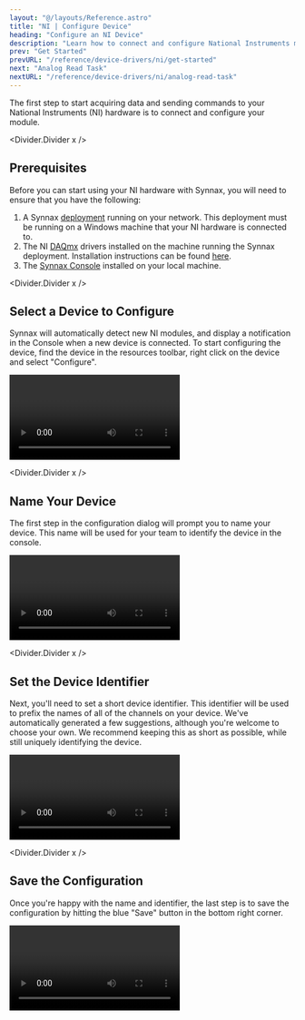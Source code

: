 ```yaml
---
layout: "@/layouts/Reference.astro"
title: "NI | Configure Device"
heading: "Configure an NI Device"
description: "Learn how to connect and configure National Instruments modules."
prev: "Get Started"
prevURL: "/reference/device-drivers/ni/get-started"
next: "Analog Read Task"
nextURL: "/reference/device-drivers/ni/analog-read-task"
---
```



The first step to start acquiring data and sending commands to your National Instruments
(NI) hardware is to connect and configure your module.

<Divider.Divider x />

## Prerequisites

Before you can start using your NI hardware with Synnax, you will need to ensure that
you have the following:

1. A Synnax [deployment](/reference/core/quick-start) running on your network. This
   deployment must be running on a Windows machine that your NI hardware is connected
   to.
2. The NI
   [DAQmx](https://www.ni.com/en/support/documentation/supplemental/06/getting-started-with-ni-daqmx--main-page.html)
   drivers installed on the machine running the Synnax deployment. Installation
   instructions can be found
   [here](https://www.ni.com/en/support/downloads/drivers/download.ni-daq-mx.html#532710).
3. The [Synnax Console](/reference/console/get-started) installed on your local machine.

<Divider.Divider x />

## <StepText level="h2" step={1}>Select a Device to Configure</StepText>

Synnax will automatically detect new NI modules, and display a notification in the
Console when a new device is connected. To start configuring the device, find the device
in the resources toolbar, right click on the device and select "Configure".

<Video
  client:only="react"
  id="device-drivers/ni/configure-device/device-configure-from-resources"
/>

<Divider.Divider x />

## <StepText level="h2" step={2}>Name Your Device</StepText>

The first step in the configuration dialog will prompt you to name your device. This
name will be used for your team to identify the device in the console.

<Video
  client:only="react"
  id="device-drivers/ni/configure-device/device-configure-name"
/>

<Divider.Divider x />

## <StepText level="h2" step={3}>Set the Device Identifier</StepText>

Next, you'll need to set a short device identifier. This identifier will be used to
prefix the names of all of the channels on your device. We've automatically generated a
few suggestions, although you're welcome to choose your own. We recommend keeping this
as short as possible, while still uniquely identifying the device.

<Video
  client:only="react"
  id="device-drivers/ni/configure-device/device-configure-id"
/>

<Divider.Divider x />

## <StepText level="h2" step={4}>Save the Configuration</StepText>

Once you're happy with the name and identifier, the last step is to save the
configuration by hitting the blue "Save" button in the bottom right corner.

<Video
  client:only="react"
  id="device-drivers/ni/configure-device/device-configure-save"
/>
